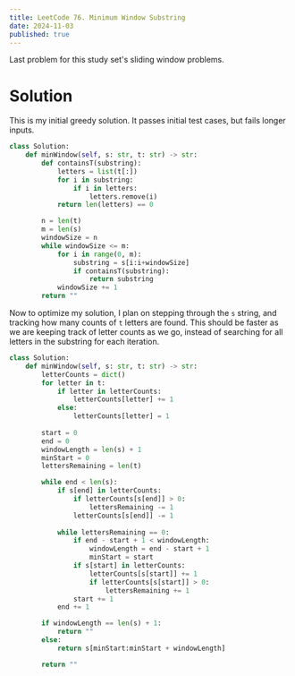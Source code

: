 ```yaml
---
title: LeetCode 76. Minimum Window Substring
date: 2024-11-03
published: true
---
```


Last problem for this study set's sliding window problems.

# Solution
This is my initial greedy solution. It passes initial test cases, but fails longer inputs.
```python
class Solution:
    def minWindow(self, s: str, t: str) -> str:
        def containsT(substring):
            letters = list(t[:])
            for i in substring:
                if i in letters:
                    letters.remove(i)
            return len(letters) == 0

        n = len(t)
        m = len(s)
        windowSize = n
        while windowSize <= m:
            for i in range(0, m):
                substring = s[i:i+windowSize]
                if containsT(substring):
                    return substring
            windowSize += 1
        return ""
```
Now to optimize my solution, I plan on stepping through the `s` string, and tracking how many counts of `t` letters are found. This should be faster as we are keeping track of letter counts as we go, instead of searching for all letters in the substring for each iteration.
```python
class Solution:
    def minWindow(self, s: str, t: str) -> str:
        letterCounts = dict()
        for letter in t:
            if letter in letterCounts:
                letterCounts[letter] += 1
            else:
                letterCounts[letter] = 1
        
        start = 0
        end = 0
        windowLength = len(s) + 1
        minStart = 0
        lettersRemaining = len(t)

        while end < len(s):
            if s[end] in letterCounts:
                if letterCounts[s[end]] > 0:
                    lettersRemaining -= 1
                letterCounts[s[end]] -= 1
            
            while lettersRemaining == 0:
                if end - start + 1 < windowLength:
                    windowLength = end - start + 1
                    minStart = start
                if s[start] in letterCounts:
                    letterCounts[s[start]] += 1
                    if letterCounts[s[start]] > 0:
                        lettersRemaining += 1
                start += 1
            end += 1

        if windowLength == len(s) + 1:
            return ""
        else:
            return s[minStart:minStart + windowLength]

        return ""
```	
